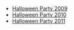 *[[Media:HalloweenParty2009RoomsParty2.swf|Halloween Party 2009]]
*[[Media:HalloweenParty2010Party2.swf|Halloween Party 2010]]
*[[Media:HalloweenParty2011Party2.swf|Halloween Party 2011]]
{{Places}}
